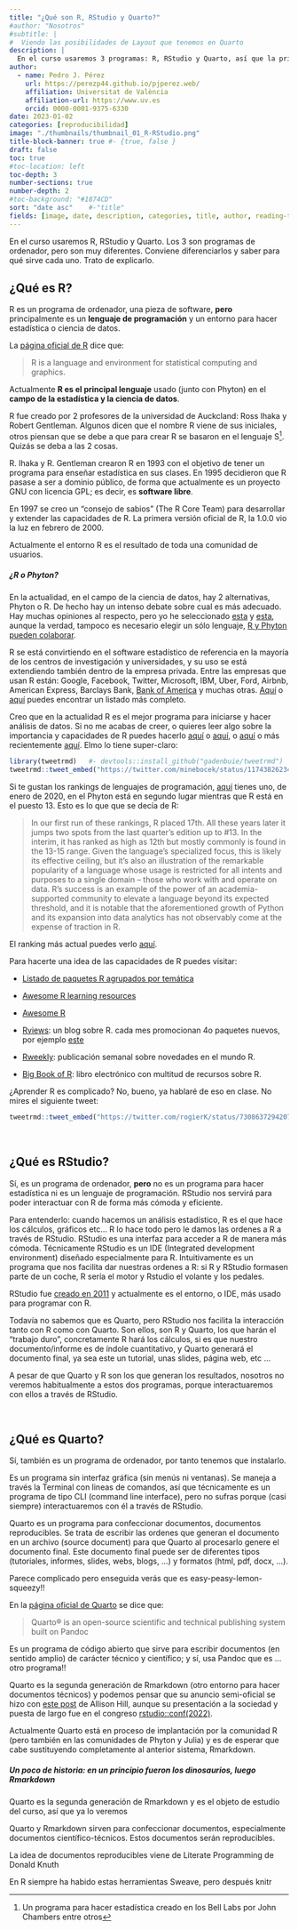 ```yaml
---
title: "¿Qué son R, RStudio y Quarto?"
#author: "Nosotros"
#subtitle: | 
#  Viendo las posibilidades de Layout que tenemos en Quarto
description: |
  En el curso usaremos 3 programas: R, RStudio y Quarto, así que la primera tarea es saber qué son y para qué sirven: conviene saber diferenciar entre ellos.
author:
  - name: Pedro J. Pérez
    url: https://perezp44.github.io/pjperez.web/
    affiliation: Universitat de València
    affiliation-url: https://www.uv.es
    orcid: 0000-0001-9375-6330
date: 2023-01-02
categories: [reproducibilidad]
image: "./thumbnails/thumbnail_01_R-RStudio.png"
title-block-banner: true #- {true, false }
draft: false
toc: true
#toc-location: left
toc-depth: 3
number-sections: true
number-depth: 2
#toc-background: "#1874CD"
sort: "date asc"    #-"title"
fields: [image, date, description, categories, title, author, reading-time]
---
```



En el curso usaremos R, RStudio y Quarto. Los 3 son programas de ordenador, pero son muy diferentes. Conviene diferenciarlos y saber para qué sirve cada uno. Trato de explicarlo.

## ¿Qué es R?

R es un programa de ordenador, una pieza de software, **pero** principalmente es un **lenguaje de programación** y un entorno para hacer estadística o ciencia de datos.


La [página oficial de R](https://www.r-project.org/about.html) dice que:

> R is a language and environment for statistical computing and graphics.


Actualmente **R es el principal lenguaje** usado (junto con Phyton) en el **campo de la estadística y la ciencia de datos**.


R fue creado por 2 profesores de la universidad de Auckcland: Ross Ihaka y Robert Gentleman. Algunos dicen que el nombre R viene de sus iniciales, otros piensan que se debe a que para crear R se basaron en el lenguaje S^[Un programa para hacer estadística creado en los Bell Labs por John Chambers entre otros]. Quizás se deba a las 2 cosas.


R. Ihaka y R. Gentleman crearon R en 1993 con el objetivo de tener un programa para enseñar estadística en sus clases. En 1995 decidieron que R pasase a ser a dominio público, de forma que actualmente es un proyecto GNU con licencia GPL; es decir, es **software libre**. 

En 1997 se creo un "consejo de sabios" (The R Core Team) para desarrollar y extender las capacidades de R. La primera versión oficial de R, la 1.0.0 vio la luz en febrero de 2000.


Actualmente el entorno R es el resultado de toda una comunidad de usuarios.



::: {.callout-warning icon="false" collapse="true"}
##### ¿R o Phyton?

En la actualidad, en el campo de la ciencia de datos, hay 2 alternativas, Phyton o R. De hecho hay un intenso debate sobre cual es más adecuado. Hay muchas opiniones al respecto, pero yo he seleccionado [esta](https://mchow.com/posts/data-science-cbk/) y [esta](https://blog.shotwell.ca/posts/why_i_use_r/), aunque la verdad, tampoco es necesario elegir un sólo lenguaje, [R y Phyton pueden colaborar](https://blog.rstudio.com/2019/12/17/r-vs-python-what-s-the-best-for-language-for-data-science/).

R se está convirtiendo en el software estadístico de referencia en la mayoría de los centros de investigación y universidades, y su uso se está extendiendo también dentro de la empresa privada. Entre las empresas que usan R están: Google, Facebook, Twitter, Microsoft, IBM, Uber, Ford, Airbnb, American Express,  Barclays Bank, [Bank of America](https://www.r-bloggers.com/bank-of-america-uses-r-for-reporting/) y muchas otras. [Aquí](https://github.com/ThinkR-open/companies-using-r) o [aquí](https://www.listendata.com/2016/12/companies-using-r.html) puedes encontrar un listado más completo. 

Creo que en la actualidad R es el mejor programa para iniciarse y hacer análisis de datos. Si no me acabas de creer, o quieres leer algo sobre la importancia y capacidades de R puedes hacerlo [aquí](http://nadaesgratis.es/fernandez-villaverde/r) o [aquí](https://www.r-bloggers.com/why-r-is-the-best-data-science-language-to-learn-today/), o [aquí](https://shirinsplayground.netlify.com/2017/09/ode_to_r/) o más recientemente [aquí](https://www.eoda.de/en/wissen/blog/r-python-julia-data-science-2019). Elmo lo tiene super-claro: 


```r
library(tweetrmd)   #- devtools::install_github("gadenbuie/tweetrmd")
tweetrmd::tweet_embed("https://twitter.com/minebocek/status/1174382623499661312", theme = "dark", align = "center", dnt = TRUE, plain = TRUE, maxwidth = 300)
```

Si te gustan los rankings de lenguajes de programación, [aquí](https://redmonk.com/sogrady/2020/02/28/language-rankings-1-20/) tienes uno, de enero de 2020, en el Phyton está en segundo lugar mientras que R está en el puesto 13. Esto es lo que que se decía de R:

>  In our first run of these rankings, R placed 17th. All these years later it jumps two spots from the last quarter’s edition up to #13. In the interim, it has ranked as high as 12th but mostly commonly is found in the 13-15 range. Given the language’s specialized focus, this is likely its effective ceiling, but it’s also an illustration of the remarkable popularity of a language whose usage is restricted for all intents and purposes to a single domain – those who work with and operate on data. R’s success is an example of the power of an academia-supported community to elevate a language beyond its expected threshold, and it is notable that the aforementioned growth of Python and its expansion into data analytics has not observably come at the expense of traction in R.

El ranking más actual puedes verlo [aquí](https://www.tiobe.com/tiobe-index/).

Para hacerte una idea de las capacidades de R puedes visitar:

- [Listado de paquetes R agrupados por temática](https://cran.r-project.org/web/views/)
- [Awesome R learning resources](https://github.com/iamericfletcher/awesome-r-learning-resources)
- [Awesome R](https://github.com/iamericfletcher/awesome-r-learning-resources)

- [Rviews](https://rviews.rstudio.com/): un blog sobre R. cada mes promocionan 4o paquetes nuevos, por ejemplo [este](https://rviews.rstudio.com/2023/01/03/november-2022-top-40-new-cran-packages/)

- [Rweekly](https://rweekly.org/): publicación semanal sobre novedades en el mundo R.

- [Big Book of R](https://www.bigbookofr.com/): libro electrónico con multitud de recursos sobre R.
 

¿Aprender R es complicado? No, bueno, ya hablaré de eso en clase. No mires el siguiente tweet: 


```r
tweetrmd::tweet_embed("https://twitter.com/rogierK/status/730863729420701697", theme = "light", align = "center", dnt = TRUE, plain = TRUE, maxwidth = 400)
```

:::


<br>

## ¿Qué es RStudio?

Sí, es un programa de ordenador, **pero** no es un programa para hacer estadística ni es un lenguaje de programación. RStudio nos servirá para poder interactuar con R de forma más cómoda y eficiente.

Para entenderlo: cuando hacemos un análisis estadístico, R es el que hace los cálculos, gráficos etc...  R lo hace todo pero le damos las ordenes a R a través de RStudio. RStudio es una interfaz para acceder a R de manera más cómoda. Técnicamente RStudio es un IDE (Integrated development environment) diseñado especialmente para R. Intuitivamente es un programa que nos facilita dar nuestras ordenes a R: si R y RStudio formasen parte de un coche, R sería el motor y Rstudio el volante y los pedales.

RStudio fue [creado en 2011](https://www.rstudio.com/blog/rstudio-new-open-source-ide-for-r/) y actualmente es el entorno, o IDE, más usado para programar con R.

Todavía no sabemos que es Quarto, pero RStudio nos facilita la interacción tanto con R como con Quarto. Son ellos, son R y Quarto, los que harán el "trabajo duro", concretamente R hará los cálculos, si es que nuestro documento/informe es de índole cuantitativo, y Quarto generará el documento final, ya sea este un tutorial, unas slides, página web, etc ...

A pesar de que Quarto y R son los que generan los resultados, nosotros no veremos habitualmente a estos dos programas, porque interactuaremos con ellos a través de RStudio.


<br>

## ¿Qué es Quarto?

Sí, también es un programa de ordenador, por tanto tenemos que instalarlo.

Es un programa sin interfaz gráfica (sin menús ni ventanas). Se maneja a través la Terminal con lineas de comandos, así que técnicamente es un programa de tipo CLI (command line interface), pero no sufras porque (casi siempre) interactuaremos con él a través de RStudio.

Quarto es un programa para confeccionar documentos, documentos reproducibles. Se trata de escribir las ordenes que generan el documento en un archivo (source document) para que Quarto al procesarlo genere el documento final. Este documento final puede ser de diferentes tipos (tutoriales, informes, slides, webs, blogs, ...) y formatos (html, pdf, docx, ...).

Parece complicado pero enseguida verás que es easy-peasy-lemon-squeezy!!


En la [página oficial de Quarto](https://quarto.org/) se dice que: 

> Quarto® is an open-source scientific and technical publishing system built on Pandoc

Es un programa de código abierto que sirve para escribir documentos (en sentido amplio) de carácter técnico y científico; y sí, usa Pandoc que es ... otro programa!!

Quarto es la segunda generación de Rmarkdown (otro entorno para hacer documentos técnicos) y podemos pensar que su anuncio semi-oficial se hizo con [este post](https://www.apreshill.com/blog/2022-04-we-dont-talk-about-quarto/) de Allison Hill, aunque su presentación a la sociedad y puesta de largo fue en el congreso [rstudio::conf(2022) ](https://www.rstudio.com/blog/four-announcements-from-rstudio-conf-2022/).

Actualmente Quarto está en proceso de implantación por la comunidad R (pero también en las comunidades de Phyton y Julia) y es de esperar que cabe sustituyendo completamente al anterior sistema, Rmarkdown.


::: {.callout-warning icon="false" collapse="true"}
##### Un poco de historia: en un principio fueron los dinosaurios, luego Rmarkdown

Quarto es la segunda generación de Rmarkdown y es el objeto de estudio del curso, así que ya lo veremos

Quarto y Rmarkdown sirven para confeccionar documentos, especialmente documentos científico-técnicos. Estos documentos serán reproducibles.

La idea de documentos reproducibles viene de Literate Programming de Donald Knuth


En R siempre ha habido estas herramientas Sweave, pero después knitr
:::
